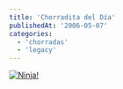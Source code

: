 ```yaml
---
title: 'Chorradita del Día'
publishedAt: '2006-05-07'
categories:
  - 'chorradas'
  - 'legacy'
---
```


[![Ninja!](http://r1.fodey.com/133b07052f2c549c982237d62c9b53a91.1.gif)](http://tools.fodey.com/generators/animated/ninjatext.asp)
